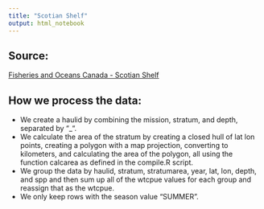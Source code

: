 ```yaml
---
title: "Scotian Shelf"
output: html_notebook
---
```


## Source:
[Fisheries and Oceans Canada - Scotian Shelf](https://www.dfo-mpo.gc.ca/oceans/index-eng.html)  

## How we process the data:  
- We create a haulid by combining the mission, stratum, and depth, separated by "_".  
- We calculate the area of the stratum by creating a closed hull of lat lon points, creating a polygon with a map projection, converting to kilometers, and calculating the area of the polygon, all using the function calcarea as defined in the compile.R script.  
- We group the data by haulid, stratum, stratumarea, year, lat, lon, depth,  and spp and then sum up all of the wtcpue values for each group and reassign that as the wtcpue.
- We only keep rows with the season value "SUMMER".


